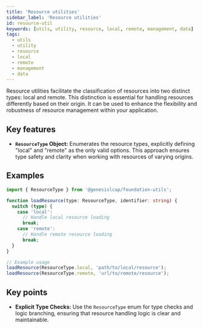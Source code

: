 ```yaml
---
title: 'Resource utilities'
sidebar_label: 'Resource utilities'
id: resource-util
keywords: [utils, utility, resource, local, remote, management, data]
tags:
  - utils
  - utility
  - resource
  - local
  - remote
  - management
  - data
---
```


Resource utilities facilitate the classification of resources into two distinct types: local and remote. This distinction is essential for handling resources differently based on their origin. It can be used to enhance the flexibility and robustness of resource management within your application.

## Key features

- **`ResourceType` Object:** Enumerates the resource types, explicitly defining "local" and "remote" as the only valid options. This approach ensures type safety and clarity when working with resources of varying origins.

## Examples

```typescript
import { ResourceType } from '@genesislcap/foundation-utils';

function loadResource(type: ResourceType, identifier: string) {
  switch (type) {
    case 'local':
      // Handle local resource loading
      break;
    case 'remote':
      // Handle remote resource loading
      break;
  }
}

// Example usage
loadResource(ResourceType.local, 'path/to/local/resource');
loadResource(ResourceType.remote, 'url/to/remote/resource');
```

## Key points

- **Explicit Type Checks:** Use the `ResourceType` enum for type checks and logic branching, ensuring that resource handling logic is clear and maintainable.
